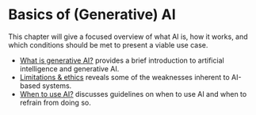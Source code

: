 # Basics of (Generative) AI

This chapter will give a focused overview of what AI is, how it works, and which conditions should be met to present a viable use case.

- [What is generative AI?](/genai/what_is_genai) provides a brief introduction to artificial intelligence and generative AI.
-  [Limitations & ethics](/genai/limitations) reveals some of the weaknesses inherent to AI-based systems.
- [When to use AI?](/genai/when_to_use) discusses guidelines on when to use AI and when to refrain from doing so.
